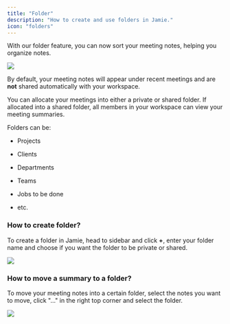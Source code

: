 ```yaml
---
title: "Folder"
description: "How to create and use folders in Jamie."
icon: "folders"
---
```


With our folder feature, you can now sort your meeting notes, helping you organize notes.

![](/Screenshot2025-02-12at17.06.48.png)

By default, your meeting notes will appear under recent meetings and are **not** shared automatically with your workspace.&#x20;

You can allocate your meetings into either a private or shared folder. If allocated into a shared folder, all members in your workspace can view your meeting summaries.&#x20;

Folders can be:&#x20;

* Projects

* Clients

* Departments

* Teams

* Jobs to be done

* etc.

### How to create folder?

To create a folder in Jamie, head to sidebar and click **+**, enter your folder name and choose if you want the folder to be private or shared.&#x20;

![](/Screenshot2025-02-12at17.15.41.png)

### How to move a summary to a folder?

To move your meeting notes into a certain folder, select the notes you want to move, click "..." in the right top corner and select the folder.

![](/Screenshot2025-02-12at17.22.43.png)